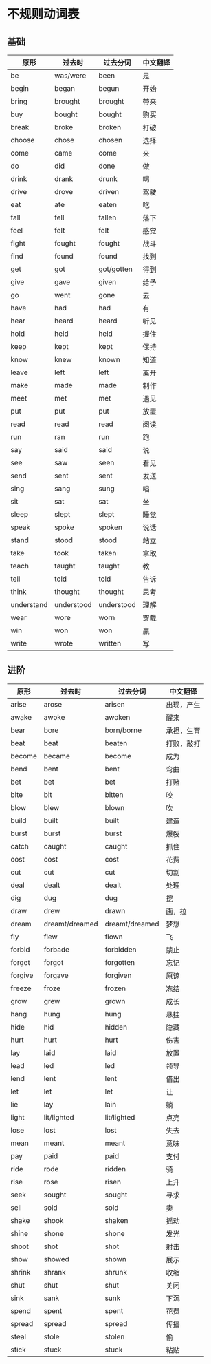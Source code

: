 # 不规则动词表

## 基础

| 原形       | 过去时     | 过去分词   | 中文翻译 |
| ---------- | ---------- | ---------- | -------- |
| be         | was/were   | been       | 是       |
| begin      | began      | begun      | 开始     |
| bring      | brought    | brought    | 带来     |
| buy        | bought     | bought     | 购买     |
| break      | broke      | broken     | 打破     |
| choose     | chose      | chosen     | 选择     |
| come       | came       | come       | 来       |
| do         | did        | done       | 做       |
| drink      | drank      | drunk      | 喝       |
| drive      | drove      | driven     | 驾驶     |
| eat        | ate        | eaten      | 吃       |
| fall       | fell       | fallen     | 落下     |
| feel       | felt       | felt       | 感觉     |
| fight      | fought     | fought     | 战斗     |
| find       | found      | found      | 找到     |
| get        | got        | got/gotten | 得到     |
| give       | gave       | given      | 给予     |
| go         | went       | gone       | 去       |
| have       | had        | had        | 有       |
| hear       | heard      | heard      | 听见     |
| hold       | held       | held       | 握住     |
| keep       | kept       | kept       | 保持     |
| know       | knew       | known      | 知道     |
| leave      | left       | left       | 离开     |
| make       | made       | made       | 制作     |
| meet       | met        | met        | 遇见     |
| put        | put        | put        | 放置     |
| read       | read       | read       | 阅读     |
| run        | ran        | run        | 跑       |
| say        | said       | said       | 说       |
| see        | saw        | seen       | 看见     |
| send       | sent       | sent       | 发送     |
| sing       | sang       | sung       | 唱       |
| sit        | sat        | sat        | 坐       |
| sleep      | slept      | slept      | 睡觉     |
| speak      | spoke      | spoken     | 说话     |
| stand      | stood      | stood      | 站立     |
| take       | took       | taken      | 拿取     |
| teach      | taught     | taught     | 教       |
| tell       | told       | told       | 告诉     |
| think      | thought    | thought    | 思考     |
| understand | understood | understood | 理解     |
| wear       | wore       | worn       | 穿戴     |
| win        | won        | won        | 赢       |
| write      | wrote      | written    | 写       |

## 进阶

| 原形    | 过去时         | 过去分词       | 中文翻译   |
| ------- | -------------- | -------------- | ---------- |
| arise   | arose          | arisen         | 出现，产生 |
| awake   | awoke          | awoken         | 醒来       |
| bear    | bore           | born/borne     | 承担，生育 |
| beat    | beat           | beaten         | 打败，敲打 |
| become  | became         | become         | 成为       |
| bend    | bent           | bent           | 弯曲       |
| bet     | bet            | bet            | 打赌       |
| bite    | bit            | bitten         | 咬         |
| blow    | blew           | blown          | 吹         |
| build   | built          | built          | 建造       |
| burst   | burst          | burst          | 爆裂       |
| catch   | caught         | caught         | 抓住       |
| cost    | cost           | cost           | 花费       |
| cut     | cut            | cut            | 切割       |
| deal    | dealt          | dealt          | 处理       |
| dig     | dug            | dug            | 挖         |
| draw    | drew           | drawn          | 画，拉     |
| dream   | dreamt/dreamed | dreamt/dreamed | 梦想       |
| fly     | flew           | flown          | 飞         |
| forbid  | forbade        | forbidden      | 禁止       |
| forget  | forgot         | forgotten      | 忘记       |
| forgive | forgave        | forgiven       | 原谅       |
| freeze  | froze          | frozen         | 冻结       |
| grow    | grew           | grown          | 成长       |
| hang    | hung           | hung           | 悬挂       |
| hide    | hid            | hidden         | 隐藏       |
| hurt    | hurt           | hurt           | 伤害       |
| lay     | laid           | laid           | 放置       |
| lead    | led            | led            | 领导       |
| lend    | lent           | lent           | 借出       |
| let     | let            | let            | 让         |
| lie     | lay            | lain           | 躺         |
| light   | lit/lighted    | lit/lighted    | 点亮       |
| lose    | lost           | lost           | 失去       |
| mean    | meant          | meant          | 意味       |
| pay     | paid           | paid           | 支付       |
| ride    | rode           | ridden         | 骑         |
| rise    | rose           | risen          | 上升       |
| seek    | sought         | sought         | 寻求       |
| sell    | sold           | sold           | 卖         |
| shake   | shook          | shaken         | 摇动       |
| shine   | shone          | shone          | 发光       |
| shoot   | shot           | shot           | 射击       |
| show    | showed         | shown          | 展示       |
| shrink  | shrank         | shrunk         | 收缩       |
| shut    | shut           | shut           | 关闭       |
| sink    | sank           | sunk           | 下沉       |
| spend   | spent          | spent          | 花费       |
| spread  | spread         | spread         | 传播       |
| steal   | stole          | stolen         | 偷         |
| stick   | stuck          | stuck          | 粘贴       |

